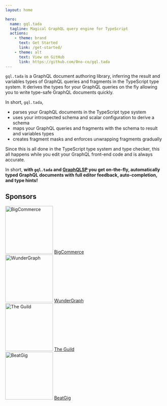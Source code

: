 ```yaml
---
layout: home

hero:
  name: gql.tada
  tagline: Magical GraphQL query engine for TypeScript
  actions:
    - theme: brand
      text: Get Started
      link: /get-started/
    - theme: alt
      text: View on GitHub
      link: https://github.com/0no-co/gql.tada
---
```


`gql.tada` is a GraphQL document authoring library, inferring the result and variables types
of GraphQL queries and fragments in the TypeScript type system. It derives the types for your
GraphQL queries on the fly allowing you to write type-safe GraphQL documents quickly.

In short, `gql.tada`,

- parses your GraphQL documents in the TypeScript type system
- uses your introspected schema and scalar configuration to derive a schema
- maps your GraphQL queries and fragments with the schema to result and variables types
- creates fragment masks and enforces unwrapping fragments gradually

Since this is all done in the TypeScript type system and type checker, this all happens
while you edit your GraphQL front-end code and is always accurate.

In short, **with `gql.tada` and [GraphQLSP](https://github.com/0no-co/graphqlsp) you get on-the-fly, automatically typed GraphQL documents
with full editor feedback, auto-completion, and type hints!**

## Sponsors

<div className="sponsor-item">
  <img src="https://avatars.githubusercontent.com/u/186342?s=200&v=4" width="150" alt="BigCommerce"/>
  <a href="https://bigcommerce.com/" rel="noopener noreferrer nofollow sponsored" target="_blank">BigCommerce</a>
</div>

<div className="sponsor-item">
  <img src="https://avatars.githubusercontent.com/u/64281914?s=200&v=4" width="150" alt="WunderGraph"/>
  <a href="https://wundergraph.com/" rel="noopener noreferrer nofollow sponsored" target="_blank">WunderGraph</a>
</div>

<div className="sponsor-item">
  <img src="https://avatars.githubusercontent.com/u/42573040?s=200&v=4" width="150" alt="The Guild"/>
  <a href="https://the-guild.dev/" rel="noopener noreferrer nofollow sponsored" target="_blank">The Guild</a>
</div>

<div className="sponsor-item">
  <img src="https://avatars.githubusercontent.com/u/51333382?s=200&v=4" width="150" alt="BeatGig"/>
  <a href="https://beatgig.com/" rel="noopener noreferrer nofollow sponsored" target="_blank">BeatGig</a>
</div>
